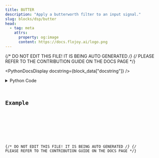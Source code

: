 ```yaml
---
title: BUTTER
description: "Apply a butterworth filter to an input signal."
slug: blocks/dsp/butter
head:
  - tag: meta
    attrs:
      property: og:image
      content: https://docs.flojoy.ai/logo.png
---
```


{/* DO NOT EDIT THIS FILE! IT IS BEING AUTO GENERATED */}
{/* PLEASE REFER TO THE CONTRIBUTION GUIDE ON THE DOCS PAGE */}


<PythonDocsDisplay docstring={block_data["docstring"]} />
<details>
<summary>Python Code</summary>



<Code code={pythonCode} lang="py" wrap theme="dracula" />

[Find this Flojoy Block on GitHub](https://github.com/flojoy-ai/blocks/blob/main/blocks/DSP/BUTTER/BUTTER.py)

</details>

## Example


<GetHelpWidget />


<AppDisplay app={app} blockName="BUTTER" client:visible />


<Example />

{/* DO NOT EDIT THIS FILE! IT IS BEING AUTO GENERATED */}
{/* PLEASE REFER TO THE CONTRIBUTION GUIDE ON THE DOCS PAGE */}
